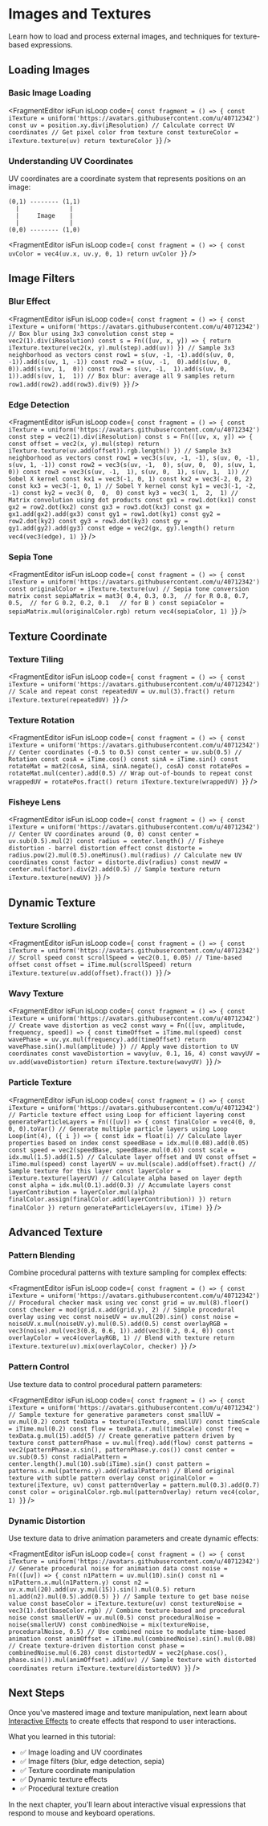 
# Images and Textures

Learn how to load and process external images, and techniques for texture-based expressions.

## Loading Images

### Basic Image Loading

<FragmentEditor
        isFun
        isLoop
        code={`
const fragment = () => {
        const iTexture = uniform('https://avatars.githubusercontent.com/u/40712342')
        const uv = position.xy.div(iResolution) // Calculate correct UV coordinates
        // Get pixel color from texture
        const textureColor = iTexture.texture(uv)
        return textureColor
}`}
/>

### Understanding UV Coordinates

UV coordinates are a coordinate system that represents positions on an image:

```
(0,1) -------- (1,1)
  |              |
  |     Image    |
  |              |
(0,0) -------- (1,0)
```

<FragmentEditor
        isFun
        isLoop
        code={`
const fragment = () => {
        const uvColor = vec4(uv.x, uv.y, 0, 1)
        return uvColor
}`}
/>

## Image Filters

### Blur Effect

<FragmentEditor
        isFun
        isLoop
        code={`
const fragment = () => {
        const iTexture = uniform('https://avatars.githubusercontent.com/u/40712342')
        // Box blur using 3x3 convolution
        const step = vec2(1).div(iResolution)
        const s = Fn(([uv, x, y]) => {
                return iTexture.texture(vec2(x, y).mul(step).add(uv))
        })
        // Sample 3x3 neighborhood as vectors
        const row1 = s(uv, -1, -1).add(s(uv, 0, -1)).add(s(uv, 1, -1))
        const row2 = s(uv, -1,  0).add(s(uv, 0,  0)).add(s(uv, 1,  0))
        const row3 = s(uv, -1,  1).add(s(uv, 0,  1)).add(s(uv, 1,  1))
        // Box blur: average all 9 samples
        return row1.add(row2).add(row3).div(9)
}`}
/>

### Edge Detection

<FragmentEditor
        isFun
        isLoop
        code={`
const fragment = () => {
        const iTexture = uniform('https://avatars.githubusercontent.com/u/40712342')
        const step = vec2(1).div(iResolution)
        const s = Fn(([uv, x, y]) => {
                const offset = vec2(x, y).mul(step)
                return iTexture.texture(uv.add(offset)).rgb.length()
        })
        // Sample 3x3 neighborhood as vectors
        const row1 = vec3(s(uv, -1, -1), s(uv, 0, -1), s(uv, 1, -1))
        const row2 = vec3(s(uv, -1,  0), s(uv, 0,  0), s(uv, 1,  0))
        const row3 = vec3(s(uv, -1,  1), s(uv, 0,  1), s(uv, 1,  1))
        // Sobel X kernel
        const kx1 = vec3(-1, 0, 1)
        const kx2 = vec3(-2, 0, 2)
        const kx3 = vec3(-1, 0, 1)
        // Sobel Y kernel
        const ky1 = vec3(-1, -2, -1)
        const ky2 = vec3( 0,  0,  0)
        const ky3 = vec3( 1,  2,  1)
        // Matrix convolution using dot products
        const gx1 = row1.dot(kx1)
        const gx2 = row2.dot(kx2)
        const gx3 = row3.dot(kx3)
        const gx = gx1.add(gx2).add(gx3)
        const gy1 = row1.dot(ky1)
        const gy2 = row2.dot(ky2)
        const gy3 = row3.dot(ky3)
        const gy = gy1.add(gy2).add(gy3)
        const edge = vec2(gx, gy).length()
        return vec4(vec3(edge), 1)
}`}
/>

### Sepia Tone

<FragmentEditor
        isFun
        isLoop
        code={`
const fragment = () => {
        const iTexture = uniform('https://avatars.githubusercontent.com/u/40712342')
        const originalColor = iTexture.texture(uv)
        // Sepia tone conversion matrix
        const sepiaMatrix = mat3(
                0.4, 0.3, 0.3,  // for R
                0.8, 0.7, 0.5,  // for G
                0.2, 0.2, 0.1   // for B
        )
        const sepiaColor = sepiaMatrix.mul(originalColor.rgb)
        return vec4(sepiaColor, 1)
}`}
/>

## Texture Coordinate

### Texture Tiling

<FragmentEditor
        isFun
        isLoop
        code={`
const fragment = () => {
        const iTexture = uniform('https://avatars.githubusercontent.com/u/40712342')
        // Scale and repeat
        const repeatedUV = uv.mul(3).fract()
        return iTexture.texture(repeatedUV)
}`}
/>

### Texture Rotation

<FragmentEditor
        isFun
        isLoop
        code={`
const fragment = () => {
        const iTexture = uniform('https://avatars.githubusercontent.com/u/40712342')
        // Center coordinates (-0.5 to 0.5)
        const center = uv.sub(0.5)
        // Rotation
        const cosA = iTime.cos()
        const sinA = iTime.sin()
        const rotateMat = mat2(cosA, sinA, sinA.negate(), cosA)
        const rotatePos = rotateMat.mul(center).add(0.5)
        // Wrap out-of-bounds to repeat
        const wrappedUV = rotatePos.fract()
        return iTexture.texture(wrappedUV)
}`}
/>

### Fisheye Lens

<FragmentEditor
        isFun
        isLoop
        code={`
const fragment = () => {
        const iTexture = uniform('https://avatars.githubusercontent.com/u/40712342')
        // Center UV coordinates around (0, 0)
        const center = uv.sub(0.5).mul(2)
        const radius = center.length()
        // Fisheye distortion - barrel distortion effect
        const distorte = radius.pow(2).mul(0.5).oneMinus().mul(radius)
        // Calculate new UV coordinates
        const factor = distorte.div(radius)
        const newUV = center.mul(factor).div(2).add(0.5)
        // Sample texture
        return iTexture.texture(newUV)
}`}
/>

## Dynamic Texture

### Texture Scrolling

<FragmentEditor
        isFun
        isLoop
        code={`
const fragment = () => {
        const iTexture = uniform('https://avatars.githubusercontent.com/u/40712342')
        // Scroll speed
        const scrollSpeed = vec2(0.1, 0.05)
        // Time-based offset
        const offset = iTime.mul(scrollSpeed)
        return iTexture.texture(uv.add(offset).fract())
}`}
/>

### Wavy Texture

<FragmentEditor
        isFun
        isLoop
        code={`
const fragment = () => {
        const iTexture = uniform('https://avatars.githubusercontent.com/u/40712342')
        // Create wave distortion as vec2
        const wavy = Fn(([uv, amplitude, frequency, speed]) => {
                const timeOffset = iTime.mul(speed)
                const wavePhase = uv.yx.mul(frequency).add(timeOffset)
                return wavePhase.sin().mul(amplitude)
        })
        // Apply wave distortion to UV coordinates
        const waveDistortion = wavy(uv, 0.1, 16, 4)
        const wavyUV = uv.add(waveDistortion)
        return iTexture.texture(wavyUV)
}`}
/>

### Particle Texture

<FragmentEditor
        isFun
        isLoop
        code={`
const fragment = () => {
        const iTexture = uniform('https://avatars.githubusercontent.com/u/40712342')
        // Particle texture effect using Loop for efficient layering
        const generateParticleLayers = Fn(([uv]) => {
                const finalColor = vec4(0, 0, 0, 0).toVar()
                // Generate multiple particle layers using Loop
                Loop(int(4), ({ i }) => {
                        const idx = float(i)
                        // Calculate layer properties based on index
                        const speedBase = idx.mul(0.08).add(0.05)
                        const speed = vec2(speedBase, speedBase.mul(0.6))
                        const scale = idx.mul(1.5).add(1.5)
                        // Calculate layer offset and UV
                        const offset = iTime.mul(speed)
                        const layerUV = uv.mul(scale).add(offset).fract()
                        // Sample texture for this layer
                        const layerColor = iTexture.texture(layerUV)
                        // Calculate alpha based on layer depth
                        const alpha = idx.mul(0.1).add(0.3)
                        // Accumulate layers
                        const layerContribution = layerColor.mul(alpha)
                        finalColor.assign(finalColor.add(layerContribution))
                })
                return finalColor
        })
        return generateParticleLayers(uv, iTime)
}`}
/>

## Advanced Texture

### Pattern Blending

Combine procedural patterns with texture sampling for complex effects:

<FragmentEditor
        isFun
        isLoop
        code={`
const fragment = () => {
        const iTexture = uniform('https://avatars.githubusercontent.com/u/40712342')
        // Procedural checker mask using vec
        const grid = uv.mul(8).floor()
        const checker = mod(grid.x.add(grid.y), 2)
        // Simple procedural overlay using vec
        const noiseUV = uv.mul(20).sin()
        const noise = noiseUV.x.mul(noiseUV.y).mul(0.5).add(0.5)
        const overlayRGB = vec3(noise).mul(vec3(0.8, 0.6, 1)).add(vec3(0.2, 0.4, 0))
        const overlayColor = vec4(overlayRGB, 1)
        // Blend with texture
        return iTexture.texture(uv).mix(overlayColor, checker)
}`}
/>

### Pattern Control

Use texture data to control procedural pattern parameters:

<FragmentEditor
        isFun
        isLoop
        code={`
const fragment = () => {
        const iTexture = uniform('https://avatars.githubusercontent.com/u/40712342')
        // Sample texture for generative parameters
        const smallUV = uv.mul(0.2)
        const texData = texture(iTexture, smallUV)
        const timeScale = iTime.mul(0.2)
        const flow = texData.r.mul(timeScale)
        const freq = texData.g.mul(15).add(5)
        // Create generative pattern driven by texture
        const patternPhase = uv.mul(freq).add(flow)
        const patterns = vec2(patternPhase.x.sin(), patternPhase.y.cos())
        const center = uv.sub(0.5)
        const radialPattern = center.length().mul(10).sub(iTime).sin()
        const pattern = patterns.x.mul(patterns.y).add(radialPattern)
        // Blend original texture with subtle pattern overlay
        const originalColor = texture(iTexture, uv)
        const patternOverlay = pattern.mul(0.3).add(0.7)
        const color = originalColor.rgb.mul(patternOverlay)
        return vec4(color, 1)
}`}
/>

### Dynamic Distortion

Use texture data to drive animation parameters and create dynamic effects:

<FragmentEditor
        isFun
        isLoop
        code={`
const fragment = () => {
        const iTexture = uniform('https://avatars.githubusercontent.com/u/40712342')
        // Generate procedural noise for animation data
        const noise = Fn(([uv]) => {
                const n1Pattern = uv.mul(10).sin()
                const n1 = n1Pattern.x.mul(n1Pattern.y)
                const n2 = uv.x.mul(20).add(uv.y.mul(15)).sin().mul(0.5)
                return n1.add(n2).mul(0.5).add(0.5)
        })
        // Sample texture to get base noise value
        const baseColor = iTexture.texture(uv)
        const textureNoise = vec3(1).dot(baseColor.rgb)
        // Combine texture-based and procedural noise
        const smallerUV = uv.mul(0.5)
        const proceduralNoise = noise(smallerUV)
        const combinedNoise = mix(textureNoise, proceduralNoise, 0.5)
        // Use combined noise to modulate time-based animation
        const animOffset = iTime.mul(combinedNoise).sin().mul(0.08)
        // Create texture-driven distortion
        const phase = combinedNoise.mul(6.28)
        const distortedUV = vec2(phase.cos(), phase.sin()).mul(animOffset).add(uv)
        // Sample texture with distorted coordinates
        return iTexture.texture(distortedUV)
}`}
/>

## Next Steps

Once you've mastered image and texture manipulation, next learn about [Interactive Effects](06-interactive-effects.mdx) to create effects that respond to user interactions.

What you learned in this tutorial:

- ✅ Image loading and UV coordinates
- ✅ Image filters (blur, edge detection, sepia)
- ✅ Texture coordinate manipulation
- ✅ Dynamic texture effects
- ✅ Procedural texture creation

In the next chapter, you'll learn about interactive visual expressions that respond to mouse and keyboard operations.
